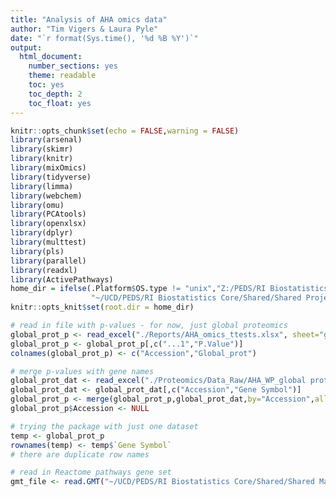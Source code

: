```yaml
---
title: "Analysis of AHA omics data"
author: "Tim Vigers & Laura Pyle"
date: "`r format(Sys.time(), '%d %B %Y')`"
output:
  html_document:
    number_sections: yes
    theme: readable
    toc: yes
    toc_depth: 2
    toc_float: yes
---
```


```r
knitr::opts_chunk$set(echo = FALSE,warning = FALSE)
library(arsenal)
library(skimr)
library(knitr)
library(mixOmics)
library(tidyverse)
library(limma)
library(webchem)
library(omu)
library(PCAtools)
library(openxlsx)
library(dplyr)
library(multtest)
library(pls)
library(parallel)
library(readxl)
library(ActivePathways)
home_dir = ifelse(.Platform$OS.type != "unix","Z:/PEDS/RI Biostatistics Core/Shared/Shared Projects/Laura/BDC/Projects/Janet Snell-Bergeon/AHA collaborative grant",
                  "~/UCD/PEDS/RI Biostatistics Core/Shared/Shared Projects/Laura/BDC/Projects/Janet Snell-Bergeon/AHA collaborative grant/")
knitr::opts_knit$set(root.dir = home_dir)

```

```r
# read in file with p-values - for now, just global proteomics
global_prot_p <- read_excel("./Reports/AHA_omics_ttests.xlsx", sheet="global_prot_moderated_FDR")
global_prot_p <- global_prot_p[,c("...1","P.Value")]
colnames(global_prot_p) <- c("Accession","Global_prot")

# merge p-values with gene names
global_prot_dat <- read_excel("./Proteomics/Data_Raw/AHA_WP_global proteome_PD_Proteins export.xlsx", sheet="Proteins")
global_prot_dat <- global_prot_dat[,c("Accession","Gene Symbol")]
global_prot_p <- merge(global_prot_p,global_prot_dat,by="Accession",all.x = T, all.y = F)
global_prot_p$Accession <- NULL

# trying the package with just one dataset
temp <- global_prot_p
rownames(temp) <- temp$`Gene Symbol`
# there are duplicate row names

# read in Reactome pathways gene set
gmt_file <- read.GMT("~/UCD/PEDS/RI Biostatistics Core/Shared/Shared Material/Multiomics/Reactome Pathways Gene Set.gmt")


```